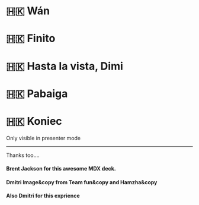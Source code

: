 
# 🇭🇰 Wán
# 🇭🇰 Finito
# 🇭🇰 Hasta la vista, Dimi
# 🇭🇰 Pabaiga
# 🇭🇰 Koniec

<Notes>
  Only visible in presenter mode
</Notes>

---

Thanks too....

#### Brent Jackson for this awesome MDX deck.

#### Dmitri Image&copy from Team fun&copy and Hamzha&copy

#### Also Dmitri for this exprience

